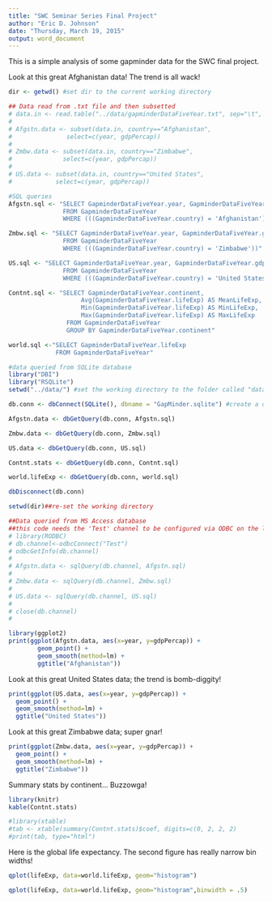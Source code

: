 ```yaml
---
title: "SWC Seminar Series Final Project"
author: "Eric D. Johnson"
date: "Thursday, March 19, 2015"
output: word_document
---
```


This is a simple analysis of some gapminder data for the SWC final project.


Look at this great Afghanistan data! The trend is all wack!

```r
dir <- getwd() #set dir to the current working directory

## Data read from .txt file and then subsetted
# data.in <- read.table("../data/gapminderDataFiveYear.txt", sep="\t", header = TRUE)
# 
# Afgstn.data <- subset(data.in, country=="Afghanistan", 
#               select=c(year, gdpPercap))
# 
# Zmbw.data <- subset(data.in, country=="Zimbabwe", 
#              select=c(year, gdpPercap))
# 
# US.data <- subset(data.in, country=="United States", 
#            select=c(year, gdpPercap))

#SQL queries
Afgstn.sql <- "SELECT GapminderDataFiveYear.year, GapminderDataFiveYear.gdpPercap
               FROM GapminderDataFiveYear
               WHERE (((GapminderDataFiveYear.country) = 'Afghanistan'))"

Zmbw.sql <- "SELECT GapminderDataFiveYear.year, GapminderDataFiveYear.gdpPercap
               FROM GapminderDataFiveYear
               WHERE (((GapminderDataFiveYear.country) = 'Zimbabwe'))"

US.sql <- "SELECT GapminderDataFiveYear.year, GapminderDataFiveYear.gdpPercap
               FROM GapminderDataFiveYear
               WHERE (((GapminderDataFiveYear.country) = 'United States'))"

Contnt.sql <- "SELECT GapminderDataFiveYear.continent, 
                    Avg(GapminderDataFiveYear.lifeExp) AS MeanLifeExp, 
                    Min(GapminderDataFiveYear.lifeExp) AS MinLifeExp, 
                    Max(GapminderDataFiveYear.lifeExp) AS MaxLifeExp
                FROM GapminderDataFiveYear
                GROUP BY GapminderDataFiveYear.continent"

world.sql <-"SELECT GapminderDataFiveYear.lifeExp
             FROM GapminderDataFiveYear"

#data queried from SQLite database
library("DBI")
library("RSQLite")
setwd("../data/") #set the working directory to the folder called "data" at the same level as the current working directory

db.conn <- dbConnect(SQLite(), dbname = "GapMinder.sqlite") #create a databae connection

Afgstn.data <- dbGetQuery(db.conn, Afgstn.sql)

Zmbw.data <- dbGetQuery(db.conn, Zmbw.sql)

US.data <- dbGetQuery(db.conn, US.sql)

Contnt.stats <- dbGetQuery(db.conn, Contnt.sql)

world.lifeExp <- dbGetQuery(db.conn, world.sql)

dbDisconnect(db.conn)

setwd(dir)##re-set the working directory

##Data queried from MS Access database 
##this code needs the 'Test' channel to be configured via ODBC on the local machine
# library(RODBC)
# db.channel<-odbcConnect("Test")
# odbcGetInfo(db.channel)
# 
# Afgstn.data <- sqlQuery(db.channel, Afgstn.sql)
# 
# Zmbw.data <- sqlQuery(db.channel, Zmbw.sql)
# 
# US.data <- sqlQuery(db.channel, US.sql)
# 
# close(db.channel)
# 

library(ggplot2)
print(ggplot(Afgstn.data, aes(x=year, y=gdpPercap)) +
        geom_point() +
        geom_smooth(method=lm) +
        ggtitle("Afghanistan"))
```

Look at this great United States data; the trend is bomb-diggity!

```r

print(ggplot(US.data, aes(x=year, y=gdpPercap)) +
  geom_point() +
  geom_smooth(method=lm) +
  ggtitle("United States"))

```

Look at this great Zimbabwe data; super gnar!

```r

print(ggplot(Zmbw.data, aes(x=year, y=gdpPercap)) +
  geom_point() +
  geom_smooth(method=lm) +
  ggtitle("Zimbabwe"))

```

Summary stats by continent... Buzzowga!

```r
library(knitr)
kable(Contnt.stats)
```


```r
#library(xtable)
#tab <- xtable(summary(Contnt.stats)$coef, digits=c(0, 2, 2, 2)
#print(tab, type="html")

```

Here is the global life expectancy. The second figure has really narrow bin widths!

```r
qplot(lifeExp, data=world.lifeExp, geom="histogram")

qplot(lifeExp, data=world.lifeExp, geom="histogram",binwidth = .5) 

```
